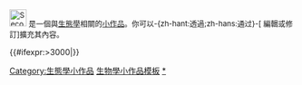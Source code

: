<div class="notice metadata" id="stub" style="font-size: small;">
[[File:Secondary_succesion_cm01.jpg|30px]]&nbsp;'''{{PAGENAME}}'''是一個與[[生態學]]相關的[[Wikipedia:小作品|小作品]]。你可以-{zh-hant:透過;zh-hans:通过}-<span class="plainlinks">[{{fullurl:{{FULLPAGENAME}}|action=edit}} 編輯或修訂]</span>擴充其內容。</div><includeonly>[[Category:生態學小作品]]{{#ifexpr:{{PAGESIZE:{{FULLPAGENAME}}|R}}>3000|[[Category:字数已超过3000字节的小作品|{{PAGENAME}}]]}}</includeonly><noinclude>[[Category:生物學小作品模板|生物學小作品模板]][[Category:生態學小作品|*]]
</noinclude>